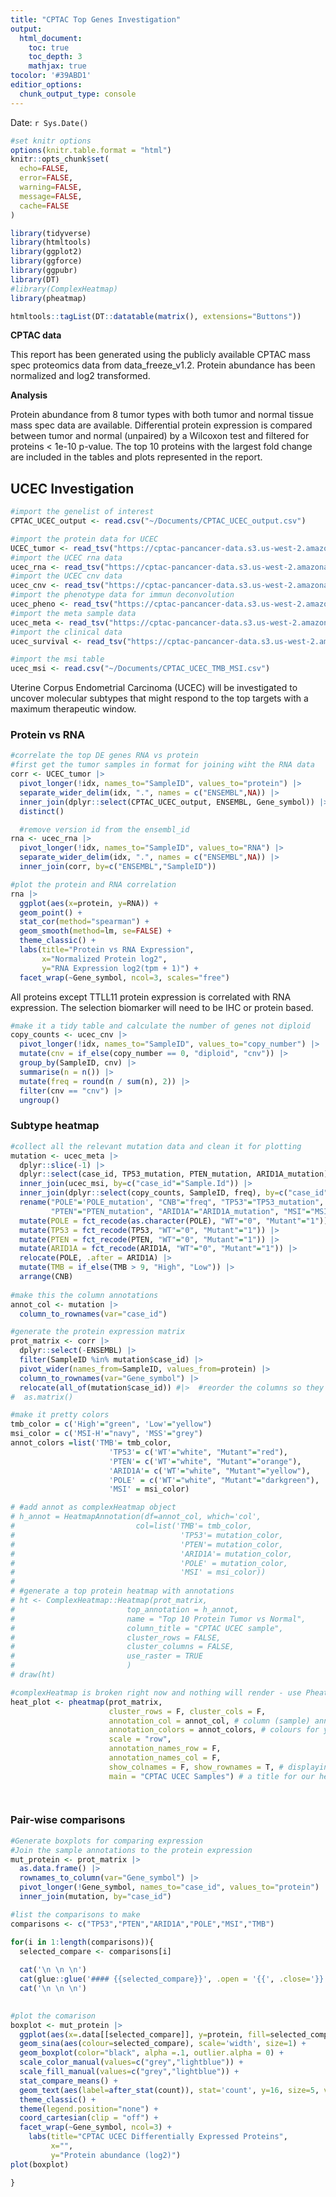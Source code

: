 ```yaml
---
title: "CPTAC Top Genes Investigation"
output:
  html_document:
    toc: true
    toc_depth: 3
    mathjax: true
tocolor: '#39ABD1'
editior_options:
  chunk_output_type: console
---
```


Date: `r Sys.Date()`


```r

#set knitr options
options(knitr.table.format = "html")
knitr::opts_chunk$set(
  echo=FALSE,
  error=FALSE,
  warning=FALSE,
  message=FALSE,
  cache=FALSE
)

library(tidyverse)
library(htmltools)
library(ggplot2)
library(ggforce)
library(ggpubr)
library(DT)
#library(ComplexHeatmap)
library(pheatmap)

htmltools::tagList(DT::datatable(matrix(), extensions="Buttons"))
```



**CPTAC data**

This report has been generated using the publicly available CPTAC mass spec proteomics data from data_freeze_v1.2. Protein abundance has been normalized and log2 transformed.

**Analysis**

Protein abundance from 8 tumor types with both tumor and normal tissue mass spec data are available. Differential protein expression is compared between tumor and normal (unpaired) by a Wilcoxon test and filtered for proteins < 1e-10 p-value. The top 10 proteins with the largest fold change are included in the tables and plots represented in the report.


## UCEC Investigation {.tabset .tabset-pills}

```r
#import the genelist of interest
CPTAC_UCEC_output <- read.csv("~/Documents/CPTAC_UCEC_output.csv")

#import the protein data for UCEC
UCEC_tumor <- read_tsv("https://cptac-pancancer-data.s3.us-west-2.amazonaws.com/data_freeze_v1.2_reorganized/UCEC/UCEC_proteomics_gene_abundance_log2_reference_intensity_normalized_Tumor.txt")
#import the UCEC rna data
ucec_rna <- read_tsv("https://cptac-pancancer-data.s3.us-west-2.amazonaws.com/data_freeze_v1.2_reorganized/UCEC/UCEC_RNAseq_gene_RSEM_coding_UQ_1500_log2_Tumor.txt")
#import the UCEC cnv data
ucec_cnv <- read_tsv("https://cptac-pancancer-data.s3.us-west-2.amazonaws.com/data_freeze_v1.2_reorganized/UCEC/UCEC_WES_CNV_gene_gistic_level.txt")
#import the phenotype data for immun deconvolution
ucec_pheno <- read_tsv("https://cptac-pancancer-data.s3.us-west-2.amazonaws.com/data_freeze_v1.2_reorganized/UCEC/UCEC_phenotype.txt")
#import the meta sample data
ucec_meta <- read_tsv("https://cptac-pancancer-data.s3.us-west-2.amazonaws.com/data_freeze_v1.2_reorganized/UCEC/UCEC_meta.txt")
#import the clinical data
ucec_survival <- read_tsv("https://cptac-pancancer-data.s3.us-west-2.amazonaws.com/data_freeze_v1.2_reorganized/UCEC/UCEC_survival.txt")

#import the msi table
ucec_msi <- read.csv("~/Documents/CPTAC_UCEC_TMB_MSI.csv")

```

Uterine Corpus Endometrial Carcinoma (UCEC) will be investigated to uncover molecular subtypes that might respond to the top targets with a maximum therapeutic window.

### Protein vs RNA

```r
#correlate the top DE genes RNA vs protein
#first get the tumor samples in format for joining wiht the RNA data
corr <- UCEC_tumor |>
  pivot_longer(!idx, names_to="SampleID", values_to="protein") |>
  separate_wider_delim(idx, ".", names = c("ENSEMBL",NA)) |>
  inner_join(dplyr::select(CPTAC_UCEC_output, ENSEMBL, Gene_symbol)) |>
  distinct() 

  #remove version id from the ensembl_id
rna <- ucec_rna |>
  pivot_longer(!idx, names_to="SampleID", values_to="RNA") |>
  separate_wider_delim(idx, ".", names = c("ENSEMBL",NA)) |>
  inner_join(corr, by=c("ENSEMBL","SampleID"))

#plot the protein and RNA correlation
rna |>
  ggplot(aes(x=protein, y=RNA)) +
  geom_point() +
  stat_cor(method="spearman") +
  geom_smooth(method=lm, se=FALSE) +
  theme_classic() +
  labs(title="Protein vs RNA Expression",
       x="Normalized Protein log2",
       y="RNA Expression log2(tpm + 1)") +
  facet_wrap(~Gene_symbol, ncol=3, scales="free")

```
All proteins except TTLL11 protein expression is correlated with RNA expression. The selection biomarker will need to be IHC or protein based.

```r
#make it a tidy table and calculate the number of genes not diploid 
copy_counts <- ucec_cnv |>
  pivot_longer(!idx, names_to="SampleID", values_to="copy_number") |>
  mutate(cnv = if_else(copy_number == 0, "diploid", "cnv")) |>
  group_by(SampleID, cnv) |>
  summarise(n = n()) |>
  mutate(freq = round(n / sum(n), 2)) |>
  filter(cnv == "cnv") |>
  ungroup()


```


### Subtype heatmap

```r

#collect all the relevant mutation data and clean it for plotting
mutation <- ucec_meta |>
  dplyr::slice(-1) |>
  dplyr::select(case_id, TP53_mutation, PTEN_mutation, ARID1A_mutation) |>
  inner_join(ucec_msi, by=c("case_id"="Sample.Id")) |>
  inner_join(dplyr::select(copy_counts, SampleID, freq), by=c("case_id"="SampleID")) |>
  rename("POLE"='POLE_mutation', "CNB"="freq", "TP53"="TP53_mutation", 
         "PTEN"="PTEN_mutation", "ARID1A"="ARID1A_mutation", "MSI"="MSI.Status") |>
  mutate(POLE = fct_recode(as.character(POLE), "WT"="0", "Mutant"="1")) |>
  mutate(TP53 = fct_recode(TP53, "WT"="0", "Mutant"="1")) |>
  mutate(PTEN = fct_recode(PTEN, "WT"="0", "Mutant"="1")) |>
  mutate(ARID1A = fct_recode(ARID1A, "WT"="0", "Mutant"="1")) |>
  relocate(POLE, .after = ARID1A) |>
  mutate(TMB = if_else(TMB > 9, "High", "Low")) |>
  arrange(CNB)
  
#make this the column annotations
annot_col <- mutation |>
  column_to_rownames(var="case_id") 

#generate the protein expression matrix
prot_matrix <- corr |>
  dplyr::select(-ENSEMBL) |>
  filter(SampleID %in% mutation$case_id) |>
  pivot_wider(names_from=SampleID, values_from=protein) |>
  column_to_rownames(var="Gene_symbol") |>
  relocate(all_of(mutation$case_id)) #|>  #reorder the columns so they are sorted by CNB
#  as.matrix()

#make it pretty colors
tmb_color = c('High'="green", 'Low'="yellow")
msi_color = c('MSI-H'="navy", 'MSS'="grey")
annot_colors =list('TMB'= tmb_color,
                      'TP53'= c('WT'="white", "Mutant"="red"),
                      'PTEN'= c('WT'="white", "Mutant"="orange"),
                      'ARID1A'= c('WT'="white", "Mutant"="yellow"),
                      'POLE' = c('WT'="white", "Mutant"="darkgreen"),
                      'MSI' = msi_color)

# #add annot as complexHeatmap object
# h_annot = HeatmapAnnotation(df=annot_col, which='col', 
#                           col=list('TMB'= tmb_color,
#                                     'TP53'= mutation_color,
#                                     'PTEN'= mutation_color,
#                                     'ARID1A'= mutation_color,
#                                     'POLE' = mutation_color,
#                                     'MSI' = msi_color)) 
# 
# #generate a top protein heatmap with annotations
# ht <- ComplexHeatmap::Heatmap(prot_matrix, 
#                         top_annotation = h_annot,
#                         name = "Top 10 Protein Tumor vs Normal",
#                         column_title = "CPTAC UCEC sample",
#                         cluster_rows = FALSE,
#                         cluster_columns = FALSE,
#                         use_raster = TRUE
#                         )
# draw(ht)

#complexHeatmap is broken right now and nothing will render - use Pheatmap
heat_plot <- pheatmap(prot_matrix, 
                      cluster_rows = F, cluster_cols = F, 
                      annotation_col = annot_col, # column (sample) annotations
                      annotation_colors = annot_colors, # colours for your annotations
                      scale = "row",
                      annotation_names_row = F, 
                      annotation_names_col = F,
                      show_colnames = F, show_rownames = T, # displaying column and row names
                      main = "CPTAC UCEC Samples") # a title for our heatmap

  
```


### Pair-wise comparisons {.tabset .tabset-dropdown}

```r

#Generate boxplots for comparing expression
#Join the sample annotations to the protein expression
mut_protein <- prot_matrix |>
  as.data.frame() |>
  rownames_to_column(var="Gene_symbol") |>
  pivot_longer(!Gene_symbol, names_to="case_id", values_to="protein") |>
  inner_join(mutation, by="case_id")

#list the comparisons to make
comparisons <- c("TP53","PTEN","ARID1A","POLE","MSI","TMB")

for(i in 1:length(comparisons)){
  selected_compare <- comparisons[i]
  
  cat('\n \n \n')
  cat(glue::glue('#### {{selected_compare}}', .open = '{{', .close='}}'))
  cat('\n \n \n')
  

#plot the comarison
boxplot <- mut_protein |>
  ggplot(aes(x=.data[[selected_compare]], y=protein, fill=selected_compare)) +
  geom_sina(aes(colour=selected_compare), scale='width', size=1) +
  geom_boxplot(color="black", alpha =.1, outlier.alpha = 0) +
  scale_color_manual(values=c("grey","lightblue")) +
  scale_fill_manual(values=c("grey","lightblue")) +
  stat_compare_means() +
  geom_text(aes(label=after_stat(count)), stat='count', y=16, size=5, vjust="inward") +
  theme_classic() +
  theme(legend.position="none") +
  coord_cartesian(clip = "off") +
  facet_wrap(~Gene_symbol, ncol=3) +
    labs(title="CPTAC UCEC Differentially Expressed Proteins",
         x="",
         y="Protein abundance (log2)")
plot(boxplot)

}

```
